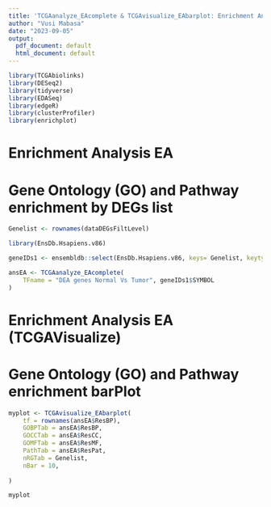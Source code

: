 ---
title: 'TCGAanalyze_EAcomplete & TCGAvisualize_EAbarplot: Enrichment Analysis'
author: "Vusi Mabasa"
date: "2023-09-05"
output:
  pdf_document: default
  html_document: default
---


```{r}
library(TCGAbiolinks)
library(DESeq2)
library(tidyverse)
library(EDASeq)
library(edgeR)
library(clusterProfiler)
library(enrichplot)
```


# Enrichment Analysis EA
# Gene Ontology (GO) and Pathway enrichment by DEGs list

```{r}
Genelist <- rownames(dataDEGsFiltLevel)

library(EnsDb.Hsapiens.v86)

geneIDs1 <- ensembldb::select(EnsDb.Hsapiens.v86, keys= Genelist, keytype = "GENEID", columns = c("SYMBOL","GENEID"))

ansEA <- TCGAanalyze_EAcomplete(
    TFname = "DEA genes Normal Vs Tumor", geneIDs1$SYMBOL
)

```


# Enrichment Analysis EA (TCGAVisualize)
# Gene Ontology (GO) and Pathway enrichment barPlot



```{r}
myplot <- TCGAvisualize_EAbarplot(
    tf = rownames(ansEA$ResBP), 
    GOBPTab = ansEA$ResBP,
    GOCCTab = ansEA$ResCC,
    GOMFTab = ansEA$ResMF,
    PathTab = ansEA$ResPat,
    nRGTab = Genelist, 
    nBar = 10,
   
)

myplot
```


